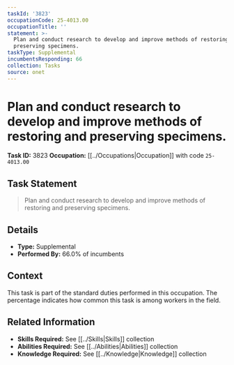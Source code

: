 ```yaml
---
taskId: '3823'
occupationCode: 25-4013.00
occupationTitle: ''
statement: >-
  Plan and conduct research to develop and improve methods of restoring and
  preserving specimens.
taskType: Supplemental
incumbentsResponding: 66
collection: Tasks
source: onet
---
```

# Plan and conduct research to develop and improve methods of restoring and preserving specimens.

**Task ID:** 3823
**Occupation:** [[../Occupations|Occupation]] with code `25-4013.00`

## Task Statement

> Plan and conduct research to develop and improve methods of restoring and preserving specimens.

## Details

- **Type:** Supplemental
- **Performed By:** 66.0% of incumbents

## Context

This task is part of the standard duties performed in this occupation. The percentage indicates how common this task is among workers in the field.

## Related Information

- **Skills Required:** See [[../Skills|Skills]] collection
- **Abilities Required:** See [[../Abilities|Abilities]] collection
- **Knowledge Required:** See [[../Knowledge|Knowledge]] collection
